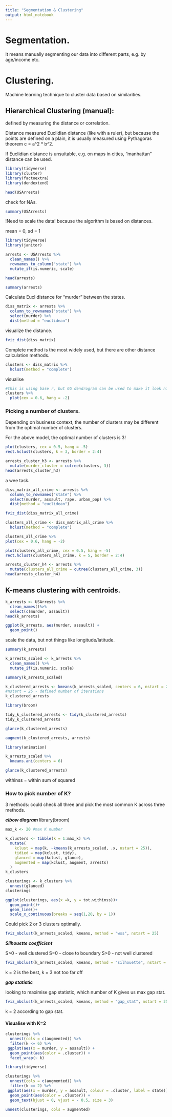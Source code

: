 ```yaml
---
title: "Segmentation & Clustering"
output: html_notebook
---
```


# Segmentation.

It means manually segmenting our data into different parts, e.g. by age/income etc.

# Clustering.

Machine learning technique to cluster data based on similarities. 

## Hierarchical Clustering (manual):

defined by measuring the distance or correlation. 

Distance measured Euclidian distance (like with a ruler), but because the points are defined on a plain, it is usually measured using Pythagoras theorem c = a^2 * b^2.

If Euclidian distance is unsuitable, e.g. on maps in cities, "manhattan" distance can be used. 

```r
library(tidyverse)
library(cluster)
library(factoextra)
library(dendextend)
```
```r
head(USArrests)
```
check for NAs.
```r
summary(USArrests)
```

!Need to scale the data! because the algorithm is based on distances.

mean = 0, sd = 1

```r
library(tidyverse)
library(janitor)
```
```r
arrests <- USArrests %>%
  clean_names() %>%
  rownames_to_column("state") %>%
  mutate_if(is.numeric, scale)
```

```r
head(arrests)
```

```r
summary(arrests)
```

Calculate Eucl distance for "murder" between the states.

```r
diss_matrix <- arrests %>%
  column_to_rownames("state") %>%
  select(murder) %>%
  dist(method = "euclidean")
```
visualize the distance.
```r
fviz_dist(diss_matrix)
```

Complete method is the most widely used, but there are other distance calculation methods. 
```r
clusters <- diss_matrix %>%
  hclust(method = "complete")
```

visualise
```r
#this is using base r, but GG dendrogram can be used to make it look nicer.
clusters %>%
  plot(cex = 0.6, hang = -2)
```

### Picking a number of clusters.

Depending on business context, the number of clusters may be different from the optimal number of clusters. 

For the above model, the optimal number of clusters is 3!

```r
plot(clusters, cex = 0.5, hang = -5)
rect.hclust(clusters, k = 3, border = 2:4)
```

```r
arrests_cluster_h3 <- arrests %>%
  mutate(murder_cluster = cutree(clusters, 3))
head(arrests_cluster_h3)
```

a wee task.

```r
diss_matrix_all_crime <- arrests %>%
  column_to_rownames("state") %>%
  select(murder, assault, rape, urban_pop) %>%
  dist(method = "euclidean")
```

```r
fviz_dist(diss_matrix_all_crime)
```

```r
clusters_all_crime <- diss_matrix_all_crime %>%
  hclust(method = "complete")
```

```r
clusters_all_crime %>%
plot(cex = 0.6, hang = -2)
```


```r
plot(clusters_all_crime, cex = 0.5, hang = -5)
rect.hclust(clusters_all_crime, k = 5, border = 2:4)
```
```r
arrests_cluster_h4 <- arrests %>%
  mutate(clusters_all_crime = cutree(clusters_all_crime, 3))
head(arrests_cluster_h4)
```

## K-means clustering with centroids.

```r
k_arrests <- USArrests %>%
  clean_names()%>%
  select(c(murder, assault))
head(k_arrests)
```

```r
ggplot(k_arrests, aes(murder, assault)) +
  geom_point()
```

scale the data, but not things like longitude/latitude.

```r
summary(k_arrests)
```

```r
k_arrests_scaled <- k_arrests %>%
  clean_names() %>%
  mutate_if(is.numeric, scale)

summary(k_arrests_scaled)
```
```r
k_clustered_arrests <- kmeans(k_arrests_scaled, centers = 6, nstart = 25) 
#nstart = 25 - defined number of iterations
k_clustered_arrests
```
```r
library(broom)
```
```r
tidy_k_clustered_arrests <- tidy(k_clustered_arrests)
tidy_k_clustered_arrests
```

```r
glance(k_clustered_arrests)
```
```r
augment(k_clustered_arrests, arrests)
```

```r
library(animation)
```
```r
k_arrests_scaled %>%
  kmeans.ani(centers = 6)
```

```r
glance(k_clustered_arrests)
```
withinss = within sum of squared

### How to pick number of K?

3 methods: could check all three and pick the most common K across three methods. 


***elbow diagram***
library(broom)
```r
max_k <- 20 #max K number

k_clusters <- tibble(k = 1:max_k) %>%
  mutate(
    kclust = map(k, ~kmeans(k_arrests_scaled, .x, nstart = 25)),
    tidied = map(kclust, tidy),
    glanced = map(kclust, glance),
    augmented = map(kclust, augment, arrests)
  )
k_clusters
```

```r
clusterings <- k_clusters %>% 
  unnest(glanced)
clusterings
```

```r
ggplot(clusterings, aes(x =k, y = tot.withinss))+
  geom_point()+
  geom_line()+
  scale_x_continuous(breaks = seq(1,20, by = 1))
```
Could pick 2 or 3 clusters optimally.


```r
fviz_nbclust(k_arrests_scaled, kmeans, method = "wss", nstart = 25)
```

***Silhouette coefficient***

S>0 - well clustered
S=0 - close to boundary
S>0 - not well clustered

```r
fviz_nbclust(k_arrests_scaled, kmeans, method = "silhouette", nstart = 25)
```
k = 2 is the best, k = 3 not too far off

***gap statistic***

looking to maximise gap statistic, which number of K gives us max gap stat.

```r
fviz_nbclust(k_arrests_scaled, kmeans, method = "gap_stat", nstart = 25, k.max = 10)
```
k = 2 according to gap stat.


#### Visualise with K=2

```r
clusterings %>% 
  unnest(cols = c(augmented)) %>%
  filter(k <= 6) %>%
 ggplot(aes(x = murder, y = assault)) +
  geom_point(aes(color = .cluster)) + 
  facet_wrap(~ k)
```

```r
library(tidyverse)
```


```r
clusterings %>% 
  unnest(cols = c(augmented)) %>%
  filter(k == 2) %>%
 ggplot(aes(x = murder, y = assault, colour = .cluster, label = state)) +
  geom_point(aes(color = .cluster)) +
  geom_text(hjust = 0, vjust = - 0.5, size = 3)
```
```r
unnest(clusterings, cols = augmented)
```

